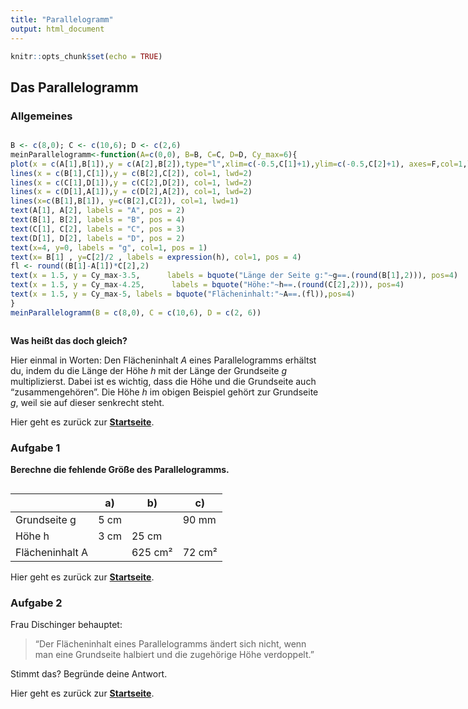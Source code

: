 ```yaml
---
title: "Parallelogramm"
output: html_document
---
```


```r
knitr::opts_chunk$set(echo = TRUE)
```

## Das Parallelogramm{.tabset}

### Allgemeines
:::: {style="display: flex;"}

::: {}
<!-- First div -->
```r
B <- c(8,0); C <- c(10,6); D <- c(2,6)
meinParallelogramm<-function(A=c(0,0), B=B, C=C, D=D, Cy_max=6){
plot(x = c(A[1],B[1]),y = c(A[2],B[2]),type="l",xlim=c(-0.5,C[1]+1),ylim=c(-0.5,C[2]+1), axes=F,col=1,lwd=2,xlab = "",ylab="")
lines(x = c(B[1],C[1]),y = c(B[2],C[2]), col=1, lwd=2)
lines(x = c(C[1],D[1]),y = c(C[2],D[2]), col=1, lwd=2)
lines(x = c(D[1],A[1]),y = c(D[2],A[2]), col=1, lwd=2)
lines(x=c(B[1],B[1]), y=c(B[2],C[2]), col=1, lwd=1)
text(A[1], A[2], labels = "A", pos = 2)
text(B[1], B[2], labels = "B", pos = 4)
text(C[1], C[2], labels = "C", pos = 3)
text(D[1], D[2], labels = "D", pos = 2)
text(x=4, y=0, labels = "g", col=1, pos = 1)
text(x= B[1] , y=C[2]/2 , labels = expression(h), col=1, pos = 4)
fl <- round((B[1]-A[1])*C[2],2)
text(x = 1.5, y = Cy_max-3.5,      labels = bquote("Länge der Seite g:"~g==.(round(B[1],2))), pos=4)
text(x = 1.5, y = Cy_max-4.25,      labels = bquote("Höhe:"~h==.(round(C[2],2))), pos=4)
text(x = 1.5, y = Cy_max-5, labels = bquote("Flächeninhalt:"~A==.(fl)),pos=4)
}
meinParallelogramm(B = c(8,0), C = c(10,6), D = c(2, 6))
```

:::

::: {}
<!-- Second div -->

<br><br><br><br><br><br>

**Flächeninhalt des Parallelogramms:** 

$$A = g \cdot h$$  

**Umfang des Parallelogramms**
$$U = a + b + c + d$$
:::

::::

**Was heißt das doch gleich?**

Hier einmal in Worten: Den Flächeninhalt $A$ eines Parallelogramms erhältst du, indem du die Länge der Höhe $h$ mit der Länge der Grundseite $g$ multiplizierst. Dabei ist es wichtig, dass die Höhe und die Grundseite auch "zusammengehören". Die Höhe $h$ im obigen Beispiel gehört zur Grundseite $g$, weil sie auf dieser senkrecht steht.


Hier geht es zurück zur [**Startseite**](https://gdischinger.github.io/Mathe_8d/03FormelnErstellen/20210118/FlächenberechnungErinnerung.html).

### Aufgabe 1
**Berechne die fehlende Größe des Parallelogramms.**
```r
```
<br> |a) |b) | c)
------|------|------|-----
 Grundseite g| 5 cm | | 90 mm
 Höhe h | 3 cm | 25 cm | 
 Flächeninhalt A|  | 625 cm² | 72 cm²

Hier geht es zurück zur [**Startseite**](https://gdischinger.github.io/Mathe_8d/03FormelnErstellen/20210118/FlächenberechnungErinnerung.html).

### Aufgabe 2

<!-- ```{r dirac1, animation.hook="gifski", interval=1.3, fig.align="center", echo=FALSE} -->
<!-- xxd <- c(0,1,2,3,4,5,6,7) -->
<!-- xxd <- c(xxd,rev(xxd)) -->
<!-- for(i in 1:length(xxd)){ -->
<!--   meinParallelogramm(B = c(xxd[i]*8/7,0), C = c(xxd[i]*10/7,xxd[i]*6/7), D = c(xxd[i]*2/7,xxd[i]*6/7)) -->
<!-- } -->
<!-- ``` -->


Frau Dischinger behauptet:

> "Der Flächeninhalt eines Parallelogramms ändert sich nicht, wenn man eine Grundseite halbiert und die zugehörige Höhe verdoppelt."

Stimmt das?
Begründe deine Antwort.

Hier geht es zurück zur [**Startseite**](https://gdischinger.github.io/Mathe_8d/03FormelnErstellen/20210118/FlächenberechnungErinnerung.html).
